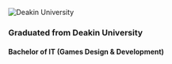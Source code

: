 ![Deakin University](../../images/deakin.png)

### Graduated from Deakin&nbsp;University

#### Bachelor of IT (Games Design & Development)
